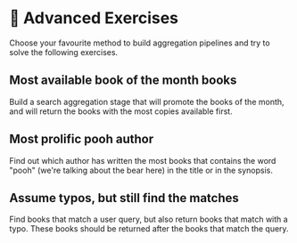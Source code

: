 # 🦸 Advanced Exercises

Choose your favourite method to build aggregation pipelines and try to solve the following exercises.

## Most available book of the month books

Build a search aggregation stage that will promote the books of the month, and will return the books with the most copies available first.

## Most prolific pooh author

Find out which author has written the most books that contains the word "pooh" (we're talking about the bear here) in the title or in the synopsis.

## Assume typos, but still find the matches

Find books that match a user query, but also return books that match with a typo. These books should be returned after the books that match the query.